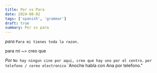 ```yaml
---
title: Por vs Para
date: 2024-08-02
tags: ['spanish', 'grammar']
draft: true
summary: Por vs para
---
```


_para_
`Para mi tienes toda la razon.`

para mi ~= creo que

_Por_
`No hay ningun cine por aqui, creo que hay uno por el centro.`
`por telefono / coreo electronico`
`Anoche habla con Ana por telefono."
